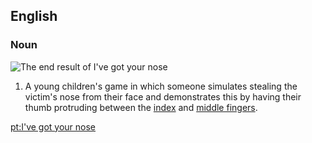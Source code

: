 ==English==
{{wikipedia}}

===Noun===
[[Image:Gesture fist with thumb through fingers.jpg|right|thumb|The end result of ''I've got your nose'']]
{{en-noun|-|head=[[I've]] [[got]] [[your]] [[nose]]}}

# {{games}} A young children's game in which someone simulates stealing the victim's nose from their face and demonstrates this by having their thumb protruding between the [[index finger|index]] and [[middle finger]]s.

[[pt:I've got your nose]]